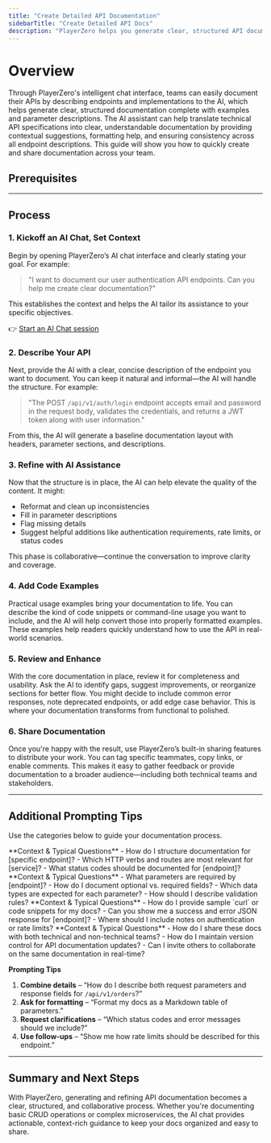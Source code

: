 ```yaml
---
title: "Create Detailed API Documentation"
sidebarTitle: "Create Detailed API Docs"
description: "PlayerZero helps you generate clear, structured API documentation using AI-based suggestions and formatting."
---
```



# Overview

Through PlayerZero's intelligent chat interface, teams can easily document their APIs by describing endpoints and implementations to the AI, which helps generate clear, structured documentation complete with examples and parameter descriptions. The AI assistant can help translate technical API specifications into clear, understandable documentation by providing contextual suggestions, formatting help, and ensuring consistency across all endpoint descriptions. This guide will show you how to quickly create and share documentation across your team.

## Prerequisites

<SourceControlManagement/>

---

## Process

### 1. Kickoff an AI Chat, Set Context
Begin by opening PlayerZero’s AI chat interface and clearly stating your goal. For example:

> "I want to document our user authentication API endpoints. Can you help me create clear documentation?"

This establishes the context and helps the AI tailor its assistance to your specific objectives.

👉 [Start an AI Chat session](https://go.playerzero.app)

### 2. Describe Your API 
Next, provide the AI with a clear, concise description of the endpoint you want to document. You can keep it natural and informal—the AI will handle the structure. For example:

> "The POST `/api/v1/auth/login` endpoint accepts email and password in the request body, validates the credentials, and returns a JWT token along with user information."

From this, the AI will generate a baseline documentation layout with headers, parameter sections, and descriptions.

### 3. Refine with AI Assistance
Now that the structure is in place, the AI can help elevate the quality of the content. It might:
- Reformat and clean up inconsistencies
- Fill in parameter descriptions
- Flag missing details
- Suggest helpful additions like authentication requirements, rate limits, or status codes

This phase is collaborative—continue the conversation to improve clarity and coverage.

### 4. Add Code Examples
Practical usage examples bring your documentation to life. You can describe the kind of code snippets or command-line usage you want to include, and the AI will help convert those into properly formatted examples. These examples help readers quickly understand how to use the API in real-world scenarios.

### 5. Review and Enhance
With the core documentation in place, review it for completeness and usability. Ask the AI to identify gaps, suggest improvements, or reorganize sections for better flow. You might decide to include common error responses, note deprecated endpoints, or add edge case behavior. This is where your documentation transforms from functional to polished.

### 6. Share Documentation
Once you're happy with the result, use PlayerZero’s built-in sharing features to distribute your work. You can tag specific teammates, copy links, or enable comments. This makes it easy to gather feedback or provide documentation to a broader audience—including both technical teams and stakeholders.

---

## Additional Prompting Tips

Use the categories below to guide your documentation process. 

<AccordionGroup>

  <Accordion title="Endpoint Definitions">
    **Context & Typical Questions**  
    - How do I structure documentation for [specific endpoint]?  
    - Which HTTP verbs and routes are most relevant for [service]?  
    - What status codes should be documented for [endpoint]?  
  </Accordion>

  <Accordion title="Parameter Descriptions & Validation">
    **Context & Typical Questions**  
    - What parameters are required by [endpoint]?  
    - How do I document optional vs. required fields?  
    - Which data types are expected for each parameter?  
    - How should I describe validation rules?  
  </Accordion>

  <Accordion title="Request/Response Examples">
    **Context & Typical Questions**  
    - How do I provide sample `curl` or code snippets for my docs?  
    - Can you show me a success and error JSON response for [endpoint]?  
    - Where should I include notes on authentication or rate limits?  
  </Accordion>

  <Accordion title="Collaboration & Sharing">
    **Context & Typical Questions**  
    - How do I share these docs with both technical and non-technical teams?  
    - How do I maintain version control for API documentation updates?  
    - Can I invite others to collaborate on the same documentation in real-time?  
  </Accordion>

</AccordionGroup>

**Prompting Tips**

1. **Combine details** – “How do I describe both request parameters and response fields for `/api/v1/orders`?”  
2. **Ask for formatting** – “Format my docs as a Markdown table of parameters.”  
3. **Request clarifications** – “Which status codes and error messages should we include?”  
4. **Use follow-ups** – “Show me how rate limits should be described for this endpoint.”

---

## Summary and Next Steps

With PlayerZero, generating and refining API documentation becomes a clear, structured, and collaborative process. Whether you're documenting basic CRUD operations or complex microservices, the AI chat provides actionable, context-rich guidance to keep your docs organized and easy to share.
